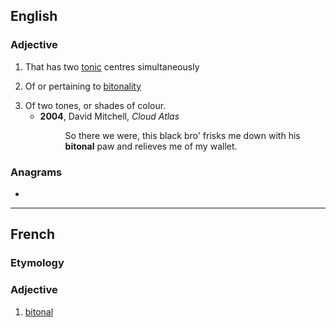 ==English==

===Adjective===
{{en-adj|-}}

# {{lb|en|music|of a musical instrument}} That has two [[tonic]] centres simultaneously
# {{lb|en|music}} Of or pertaining to [[bitonality]]
# Of two tones, or shades of colour.
#* '''2004''', David Mitchell, ''Cloud Atlas''
#*: So there we were, this black bro' frisks me down with his '''bitonal''' paw and relieves me of my wallet.

===Anagrams===
* {{anagrams|en|Blatino|blatino}}

----

==French==

===Etymology===
{{prefix|bi|tonal|lang=fr}}

===Adjective===
{{fr-adj}}

# {{lb|fr|music}} [[#English|bitonal]]